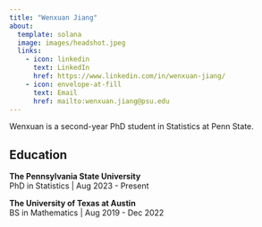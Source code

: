 ```yaml
---
title: "Wenxuan Jiang"
about: 
  template: solana
  image: images/headshot.jpeg
  links: 
    - icon: linkedin
      text: LinkedIn
      href: https://www.linkedin.com/in/wenxuan-jiang/
    - icon: envelope-at-fill
      text: Email
      href: mailto:wenxuan.jiang@psu.edu
---
```


Wenxuan is a second-year PhD student in Statistics at Penn State.


## Education

**The Pennsylvania State University** \
PhD in Statistics | Aug 2023 - Present

**The University of Texas at Austin** \
BS in Mathematics | Aug 2019 - Dec 2022